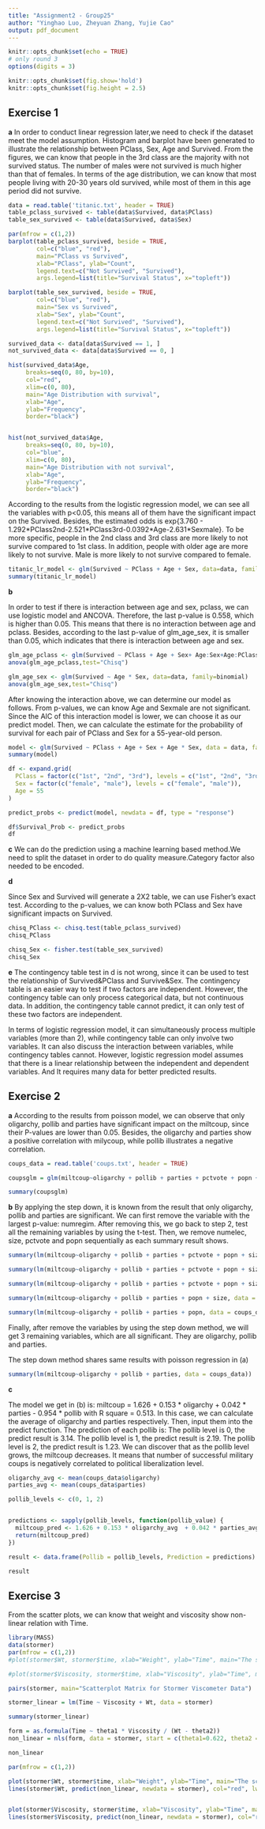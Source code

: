 ```yaml
---
title: "Assignment2 - Group25"
author: "Yinghao Luo, Zheyuan Zhang, Yujie Cao"
output: pdf_document
---
```


```r
knitr::opts_chunk$set(echo = TRUE)
# only round 3
options(digits = 3)

knitr::opts_chunk$set(fig.show='hold')
knitr::opts_chunk$set(fig.height = 2.5)
```

## Exercise 1

**a** In order to conduct linear regression later,we need to check if the dataset meet the model assumption. Histogram and barplot have been generated to illustrate the relationship between PClass, Sex, Age and Survived. From the figures, we can know that people in the 3rd class are the majority with not survived status. The number of males were not survived is much higher than that of females. In terms of the age distribution, we can know that most people living with 20-30 years old survived, while most of them in this age period did not survive.

```r
data = read.table('titanic.txt', header = TRUE)
table_pclass_survived <- table(data$Survived, data$PClass)
table_sex_survived <- table(data$Survived, data$Sex)
```

```r
par(mfrow = c(1,2))
barplot(table_pclass_survived, beside = TRUE,
        col=c("blue", "red"), 
        main="PClass vs Survived", 
        xlab="PClass", ylab="Count", 
        legend.text=c("Not Survived", "Survived"), 
        args.legend=list(title="Survival Status", x="topleft"))

barplot(table_sex_survived, beside = TRUE,
        col=c("blue", "red"), 
        main="Sex vs Survived", 
        xlab="Sex", ylab="Count", 
        legend.text=c("Not Survived", "Survived"), 
        args.legend=list(title="Survival Status", x="topleft"))

survived_data <- data[data$Survived == 1, ]
not_survived_data <- data[data$Survived == 0, ]

hist(survived_data$Age, 
     breaks=seq(0, 80, by=10), 
     col="red",
     xlim=c(0, 80), 
     main="Age Distribution with survival", 
     xlab="Age", 
     ylab="Frequency", 
     border="black")


hist(not_survived_data$Age, 
     breaks=seq(0, 80, by=10),
     col="blue",
     xlim=c(0, 80), 
     main="Age Distribution with not survival", 
     xlab="Age", 
     ylab="Frequency", 
     border="black")
```

According to the results from the logistic regression model, we can see all the variables with p\<0.05, this means all of them have the significant impact on the Survived. Besides, the estimated odds is exp{3.760 - 1.292\*PClass2nd-2.521\*PClass3rd-0.0392\*Age-2.631\*Sexmale}. To be more specific, people in the 2nd class and 3rd class are more likely to not survive compared to 1st class. In addition, people with older age are more likely to not survive. Male is more likely to not survive compared to female.

```r
titanic_lr_model <- glm(Survived ~ PClass + Age + Sex, data=data, family=binomial)
summary(titanic_lr_model)
```

**b**

In order to test if there is interaction between age and sex, pclass, we can use logistic model and ANCOVA. Therefore, the last p-value is 0.558, which is higher than 0.05. This means that there is no interaction between age and pclass. Besides, according to the last p-value of glm_age_sex, it is smaller than 0.05, which indicates that there is interaction between age and sex.

```r
glm_age_pclass <- glm(Survived ~ PClass + Age + Sex+ Age:Sex+Age:PClass, data=data, family=binomial)
anova(glm_age_pclass,test="Chisq")

glm_age_sex <- glm(Survived ~ Age * Sex, data=data, family=binomial)
anova(glm_age_sex,test="Chisq")
```

After knowing the interaction above, we can determine our model as follows. From p-values, we can know Age and Sexmale are not significant. Since the AIC of this interaction model is lower, we can choose it as our predict model. Then, we can calculate the estimate for the probability of survival for each pair of PClass and Sex for a 55-year-old person.

```r
model <- glm(Survived ~ PClass + Age + Sex + Age * Sex, data = data, family=binomial)
summary(model)
```

```r
df <- expand.grid(
  PClass = factor(c("1st", "2nd", "3rd"), levels = c("1st", "2nd", "3rd")),
  Sex = factor(c("female", "male"), levels = c("female", "male")),
  Age = 55
)

predict_probs <- predict(model, newdata = df, type = "response")

df$Survival_Prob <- predict_probs
df
```

**c**
We can do the prediction using a machine learning based method.We need to split the dataset in order to do quality measure.Category factor also needed to be encoded.

**d**

Since Sex and Survived will generate a 2X2 table, we can use Fisher's exact test. According to the p-values, we can know both PClass and Sex have significant impacts on Survived.

```r
chisq_PClass <- chisq.test(table_pclass_survived)
chisq_PClass

chisq_Sex <- fisher.test(table_sex_survived)
chisq_Sex
```

**e** The contingency table test in d is not wrong, since it can be used to test the relationship of Survived&PClass and Survive&Sex. The contingency table is an easier way to test if two factors are independent. However, the contingency table can only process categorical data, but not continuous data. In addition, the contingency table cannot predict, it can only test of these two factors are independent.

In terms of logistic regression model, it can simultaneously process multiple variables (more than 2), while contingency table can only involve two variables. It can also discuss the interaction between variables, while contingency tables cannot. However, logistic regression model assumes that there is a linear relationship between the independent and dependent variables. And It requires many data for better predicted results.

## Exercise 2

**a** According to the results from poisson model, we can observe that only oligarchy, pollib and parties have significant impact on the miltcoup, since their P-values are lower than 0.05. Besides, the oligarchy and parties show a positive correlation with milycoup, while pollib illustrates a negative correlation.

```r
coups_data = read.table('coups.txt', header = TRUE)

coupsglm = glm(miltcoup~oligarchy + pollib + parties + pctvote + popn + size + numelec + numregim, family = poisson, data = coups_data)

summary(coupsglm)
```

**b** By applying the step down, it is known from the result that only oligarchy, pollib and parties are significant. We can first remove the variable with the largest p-value: numregim. After removing this, we go back to step 2, test all the remaining variables by using the t-test. Then, we remove numelec, size, pctvote and popn sequentially as each summary result shows.

```r
summary(lm(miltcoup~oligarchy + pollib + parties + pctvote + popn + size + numelec + numregim, data = coups_data))
```

```r
summary(lm(miltcoup~oligarchy + pollib + parties + pctvote + popn + size + numelec, data = coups_data))
```

```r
summary(lm(miltcoup~oligarchy + pollib + parties + pctvote + popn + size, data = coups_data))
```

```r
summary(lm(miltcoup~oligarchy + pollib + parties + popn + size, data = coups_data))
```

```r
summary(lm(miltcoup~oligarchy + pollib + parties + popn, data = coups_data))
```

Finally, after remove the variables by using the step down method, we will get 3 remaining variables, which are all significant. They are oligarchy, pollib and parties.

The step down method shares same results with poisson regression in (a)

```r
summary(lm(miltcoup~oligarchy + pollib + parties, data = coups_data))
```

**c**

The model we get in (b) is: miltcoup = 1.626 + 0.153 \* oligarchy + 0.042 \* parties - 0.954 \* pollib with R square = 0.513. In this case, we can calculate the average of oligarchy and parties respectively. Then, input them into the predict function. The prediction of each pollib is: The pollib level is 0, the predict result is 3.14. The pollib level is 1, the predict result is 2.19. The pollib level is 2, the predict result is 1.23. We can discover that as the pollib level grows, the miltcoup decreases. It means that number of successful military coups is negatively correlated to political liberalization level.

```r
oligarchy_avg <- mean(coups_data$oligarchy)
parties_avg <- mean(coups_data$parties)

pollib_levels <- c(0, 1, 2)


predictions <- sapply(pollib_levels, function(pollib_value) {
  miltcoup_pred <- 1.626 + 0.153 * oligarchy_avg  + 0.042 * parties_avg - 0.954 * pollib_value
  return(miltcoup_pred)
})

result <- data.frame(Pollib = pollib_levels, Prediction = predictions)

result

```

## Exercise 3

From the scatter plots, we can know that weight and viscosity show non-linear relation with Time.

```r
library(MASS)
data(stormer)
par(mfrow = c(1,2))
#plot(stormer$Wt, stormer$time, xlab="Weight", ylab="Time", main="The scatter plot between Weight and Time")

#plot(stormer$Viscosity, stormer$time, xlab="Viscosity", ylab="Time", main="Scatter plot between Viscosity and Time")

pairs(stormer, main="Scatterplot Matrix for Stormer Viscometer Data")


```

```r
stormer_linear = lm(Time ~ Viscosity + Wt, data = stormer)

summary(stormer_linear)
```

```r
form = as.formula(Time ~ theta1 * Viscosity / (Wt - theta2))
non_linear = nls(form, data = stormer, start = c(theta1=0.622, theta2 = -1.693))

non_linear
```

```r

par(mfrow = c(1,2))

plot(stormer$Wt, stormer$time, xlab="Weight", ylab="Time", main="The scatter plot between Weight and Time")
lines(stormer$Wt, predict(non_linear, newdata = stormer), col="red", lwd=2)


plot(stormer$Viscosity, stormer$time, xlab="Viscosity", ylab="Time", main="The scatter plot between Viscosity and Time")
lines(stormer$Viscosity, predict(non_linear, newdata = stormer), col="red", lwd=2)
```
